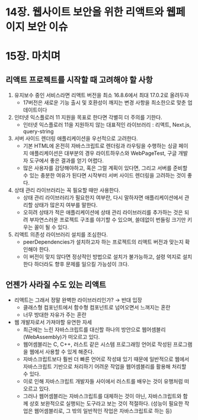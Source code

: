 # 14장. 웹사이트 보안을 위한 리액트와 웹페이지 보안 이슈

# 15장. 마치며

## 리액트 프로젝트를 시작할 때 고려해야 할 사항

1. 유지보수 중인 서비스라면 리액트 버전을 최소 16.8.6에서 최대 17.0.2로 올려두자
   - 17버전은 새로운 기능 출시 및 호환성이 깨지는 변경 사항을 최소한으로 맞춘 업데이트이다
2. 인터넷 익스플로러 11 지원을 목표로 한다면 각별히 더 주의를 기한다.
   - 인터넷 익스플로러 11을 지원하지 않는 대표적인 라이브러리 : 리액트, Next.js, query-string
3. 서버 사이드 렌더링 애플리케이션을 우선적으로 고려한다.
   - 기본 HTML에 온전히 자바스크립트로 렌더링과 라우팅을 수행하는 싱글 페이지 애플리케이션은 대부분의 경우 라이트하우스와 WebPageTest, 구글 개발자 도구에서 좋은 결과를 얻기 어렵다.
   - 많은 사용자를 감당해야하고, 혹은 그럴 계획이 있다면, 그리고 서버를 준비할 수 있는 충분한 여유가 된다면 시작부터 서버 사이드 렌더링을 고려하는 것이 좋다.
4. 상태 관리 라이브러리는 꼭 필요할 때만 사용한다.
   - 상태 관리 라이브러리가 필요한지 여부란, 다시 말하자면 애플리케이션에서 관리할 상태가 많은지 여부를 말한다.
   - 오히려 상태가 적은 애플리케이션에 상태 관리 라이브러리를 추가하는 것은 되려 부자연스러운 프로젝트 구조를 야기할 수 있으며, 쓸데없이 번들링 크기만 키우는 꼴이 될 수 있다.
5. 리액트 의존성 라이브러리 설치를 조심한다.
   - peerDependencies가 설치하고자 하는 프로젝트의 리액트 버전과 맞는지 확인해야 한다.
   - 이 버전이 맞지 않다면 정상적인 방법으로 설치가 불가능하고, 설령 억지로 설치한다 하더라도 향후 문제를 일으킬 가능성이 크다.

## 언젠가 사라질 수도 있는 리액트

- 리액트는 그래서 정말 완벽한 라이브러리인가? → 반대 입장
  - 클래스형 컴포넌트에서 함수형 컴포넌트로 넘어오면서 느껴지는 혼란
  - 너무 방대한 자유가 주는 혼란
- 웹 개발자로서 가져야할 유연한 자세
  - 최근에는 느린 자바스크립트를 대신할 하나의 방안으로 웹어셈블리(WebAssembly)가 떠오르고 있다.
  - 웹어셈블리는 C, C++, 러스트 같은 시스템 프로그래밍 언어로 작성된 프로그램을 웹에서 사용할 수 있게 해준다.
  - 자바스크립트보다 훨씬 더 빠른 언어로 작성돼 있기 때문에 일반적으로 웹에서 자바스크립트 기반으로 처리하기 어려운 작업을 웹어셈블리를 활용해 처리할 수 있다.
  - 이로 인해 자바스크립트 개발자들 사이에서 러스트를 배우는 것이 유행처럼 떠오르고 있다.
  - 그러나 웹어셈블리는 자바스크립트를 대체하는 것이 아닌, 자바스크립트와 함께 상호 보완적으로 실행되는 도구라고 보는 것이 적절하다. (성능이 필요한 작업은 웹어셈블리로, 그 밖의 일반적인 작업은 자바스크립트로 하는 등)

